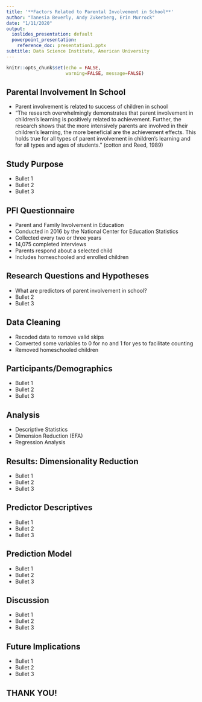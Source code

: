 ---
title: '**Factors Related to Parental Involvement in School**'
author: "Tanesia Beverly, Andy Zukerberg, Erin Murrock"
date: "1/11/2020"
output:
  ioslides_presentation: default
  powerpoint_presentation:
    reference_doc: presentation1.pptx
subtitle: Data Science Institute, American University
---

```{r setup, include=FALSE}
knitr::opts_chunk$set(echo = FALSE,
                      warning=FALSE, message=FALSE)
```

## **Parental Involvement In School** 

- Parent involvement is related to success of children in school
- “The research overwhelmingly demonstrates that parent involvement in children's learning is positively related to achievement. Further, the research shows that the more intensively parents are involved in their children's learning, the more beneficial are the achievement effects. This holds true for all types of parent involvement in children's learning and for all types and ages of students.” (cotton and Reed, 1989)   


## **Study Purpose** 

- Bullet 1
- Bullet 2
- Bullet 3

## **PFI Questionnaire**

- Parent and Family Involvement in Education
- Conducted in 2016 by the National Center for Education Statistics
- Collected every two or three years
- 14,075 completed interviews
- Parents respond about a selected child
- Includes homeschooled and enrolled children

## **Research Questions and Hypotheses** 

- What are predictors of parent involvement in school?
- Bullet 2
- Bullet 3

## **Data Cleaning**

- Recoded data to remove valid skips 
- Converted some variables to 0 for no and 1 for yes to facilitate counting
- Removed homeschooled children


## **Participants/Demographics**

- Bullet 1
- Bullet 2
- Bullet 3

## **Analysis**

- Descriptive Statistics
- Dimension Reduction (EFA)
- Regression Analysis

## **Results: Dimensionality Reduction**

- Bullet 1
- Bullet 2
- Bullet 3

## **Predictor Descriptives**

- Bullet 1
- Bullet 2
- Bullet 3

## **Prediction Model**

- Bullet 1
- Bullet 2
- Bullet 3

## **Discussion**

- Bullet 1
- Bullet 2
- Bullet 3

## **Future Implications**

- Bullet 1
- Bullet 2
- Bullet 3

## **THANK YOU!**
